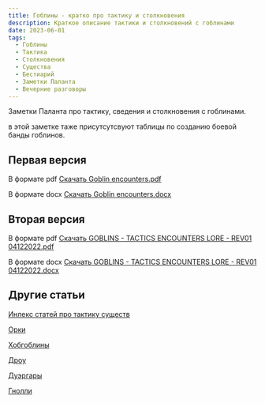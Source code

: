 ```yaml
---
title: Гоблины - кратко про тактику и столкновения
description: Краткое описание тактики и столкновений с гоблинами
date: 2023-06-01
tags:
  - Гоблины
  - Тактика
  - Столкновения
  - Существа
  - Бестиарий
  - Заметки Паланта
  - Вечерние разговоры
---
```


Заметки Паланта про тактику, сведения и столкновения с гоблинами.

в этой заметке таже присутсутсвуют таблицы по созданию боевой банды гоблинов.

## Первая версия

В формате pdf [Скачать Goblin encounters.pdf](files/downloads/Goblin%20encounters.pdf)

В формате docx [Скачать Goblin encounters.docx](/files/downloads/Goblin%20encounters.docx)

## Вторая версия

В формате pdf  [Скачать GOBLINS - TACTICS ENCOUNTERS LORE - REV01 04122022.pdf](/files/downloads/GOBLINS%20-%20TACTICS%20ENCOUNTERS%20LORE%20-%20REV01%2004122022.pdf)

В формате docx [Скачать GOBLINS - TACTICS ENCOUNTERS LORE - REV01 04122022.docx](/files/downloads/GOBLINS%20-%20TACTICS%20ENCOUNTERS%20LORE%20-%20REV01%2004122022.docx)

## Другие статьи

[Инлекс статей про тактику существ](https://cyborgsandmages.com/posts/articles/bestiary-tactics-index.mdx)

[Орки](https://cyborgsandmages.com/posts/articles/orcs-tactics-lore-encounters)

[Хобгоблины](https://cyborgsandmages.com/posts/articles/hobgoblins)

[Дроу](https://cyborgsandmages.com/posts/articles/drow-tactics-lore-encounters)

[Дуэргары](https://cyborgsandmages.com/posts/articles/duergars-tactics-lore-encounters)

[Гнолли](https://cyborgsandmages.com/posts/articles/gnolls-tactics-lore-encounters)

